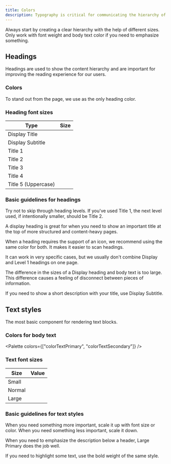 ```yaml
---
title: Colors
description: Typography is critical for communicating the hierarchy of a page.
---
```



Always start by creating a clear hierarchy with the help of different sizes.
Only work with font weight and body text color if you need to emphasize something.

## Headings

Headings are used to show the content hierarchy
and are important for improving the reading experience for our users.

<ReactExample exampleId="Heading-types" />

### Colors

To stand out from the page, we use <InlineToken name="colorHeading" /> as the only heading color.

### Heading font sizes

| Type                | Size                                                  |
| ------------------- | ----------------------------------------------------- |
| Display Title       | <InlineToken name="fontSizeHeadingDisplay" />         |
| Display Subtitle    | <InlineToken name="fontSizeHeadingDisplaySubtitle" /> |
| Title 1             | <InlineToken name="fontSizeHeadingTitle1" />          |
| Title 2             | <InlineToken name="fontSizeHeadingTitle2" />          |
| Title 3             | <InlineToken name="fontSizeHeadingTitle3" />          |
| Title 4             | <InlineToken name="fontSizeHeadingTitle4" />          |
| Title 5 (Uppercase) | <InlineToken name="fontSizeHeadingTitle5" />          |

### Basic guidelines for headings

<Guideline type="do" title="Be respectful of content hierarchy">

Try not to skip through heading levels.
If you've used Title 1, the next level used, if intentionally smaller, should be Title 2.

</Guideline>

<Guideline type="do" title="Use Display for the main page title">

A display heading is great for when you need to show an important title
at the top of more structured and content-heavy pages.

</Guideline>

<Guideline type="do" title="Use the same color for a heading and its connected icon">

When a heading requires the support of an icon, we recommend using the same color for both. It makes it easier to scan headings.

</Guideline>

<Guideline type="dont" title="Don't use Display and Title 1 on one page">

It can work in very specific cases,
but we usually don't combine Display and Level 1 headings on one page.

</Guideline>

<Guideline type="dont" title="Don't place a description below a Display heading">

The difference in the sizes of a Display heading and body text is too large.
This difference causes a feeling of disconnect between pieces of information.

If you need to show a short description with your title, use Display Subtitle.

</Guideline>

## Text styles

The most basic component for rendering text blocks.

<ReactExample exampleId="Text-types" />

### Colors for body text

<Palette colors={["colorTextPrimary", "colorTextSecondary"]} />

### Text font sizes

| Size   | Value                                     |
| ------ | ----------------------------------------- |
| Small  | <InlineToken name="fontSizeTextSmall" />  |
| Normal | <InlineToken name="fontSizeTextNormal" /> |
| Large  | <InlineToken name="fontSizeTextLarge" />  |

### Basic guidelines for text styles

<Guideline type="do" title="Always start with Normal Primary style">

When you need something more important, scale it up with font size or color.
When you need something less important, scale it down.

</Guideline>

<Guideline type="do" title="Use Large Primary in modals for the important description">

When you need to emphasize the description below a header,
Large Primary does the job well.

</Guideline>

<Guideline type="dont" title="Don't combine more than one size or color in one paragraph">

If you need to highlight some text, use the bold weight of the same style.

</Guideline>
